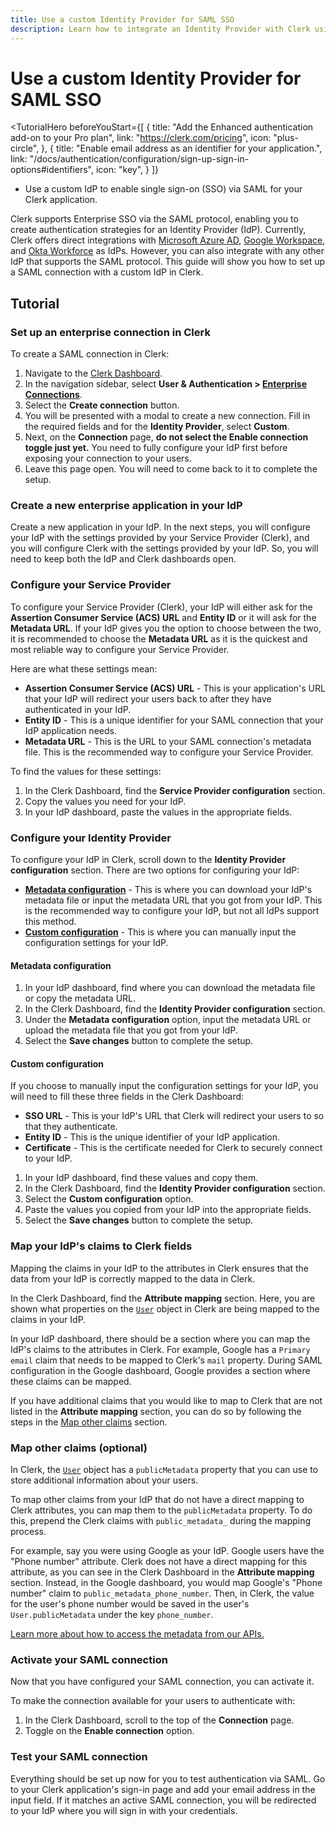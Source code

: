 ```yaml
---
title: Use a custom Identity Provider for SAML SSO
description: Learn how to integrate an Identity Provider with Clerk using SAML SSO.
---
```


# Use a custom Identity Provider for SAML SSO

<TutorialHero
  beforeYouStart={[
    {
      title: "Add the Enhanced authentication add-on to your Pro plan",
      link: "https://clerk.com/pricing",
      icon: "plus-circle",
    },
    {
      title: "Enable email address as an identifier for your application.",
      link: "/docs/authentication/configuration/sign-up-sign-in-options#identifiers",
      icon: "key",
    }
  ]}
>

- Use a custom IdP to enable single sign-on (SSO) via SAML for your Clerk application.

</TutorialHero>

Clerk supports Enterprise SSO via the SAML protocol, enabling you to create authentication strategies for an Identity Provider (IdP). Currently, Clerk offers direct integrations with [Microsoft Azure AD](/docs/authentication/saml/azure), [Google Workspace](/docs/authentication/saml/google), and [Okta Workforce](/docs/authentication/saml/okta) as IdPs. However, you can also integrate with any other IdP that supports the SAML protocol. This guide will show you how to set up a SAML connection with a custom IdP in Clerk.

## Tutorial

<Steps>

### Set up an enterprise connection in Clerk

To create a SAML connection in Clerk:

1. Navigate to the [Clerk Dashboard](https://dashboard.clerk.com).
2. In the navigation sidebar, select **User & Authentication > [Enterprise Connections](https://dashboard.clerk.com/last-active?path=user-authentication/enterprise-connections)**.
3. Select the **Create connection** button.
4. You will be presented with a modal to create a new connection. Fill in the required fields and for the **Identity Provider**, select **Custom**.
5. Next, on the **Connection** page, **do not select the Enable connection toggle just yet.** You need to fully configure your IdP first before exposing your connection to your users.
6. Leave this page open. You will need to come back to it to complete the setup.

### Create a new enterprise application in your IdP

Create a new application in your IdP. In the next steps, you will configure your IdP with the settings provided by your Service Provider (Clerk), and you will configure Clerk with the settings provided by your IdP. So, you will need to keep both the IdP and Clerk dashboards open.

### Configure your Service Provider

To configure your Service Provider (Clerk), your IdP will either ask for the **Assertion Consumer Service (ACS) URL** and **Entity ID** or it will ask for the **Metadata URL**. If your IdP gives you the option to choose between the two, it is recommended to choose the **Metadata URL** as it is the quickest and most reliable way to configure your Service Provider.

Here are what these settings mean:

- **Assertion Consumer Service (ACS) URL** - This is your application's URL that your IdP will redirect your users back to after they have authenticated in your IdP.
- **Entity ID** - This is a unique identifier for your SAML connection that your IdP application needs.
- **Metadata URL** - This is the URL to your SAML connection's metadata file. This is the recommended way to configure your Service Provider.

To find the values for these settings:

1. In the Clerk Dashboard, find the **Service Provider configuration** section.
2. Copy the values you need for your IdP.
3. In your IdP dashboard, paste the values in the appropriate fields.

### Configure your Identity Provider

To configure your IdP in Clerk, scroll down to the **Identity Provider configuration** section. There are two options for configuring your IdP:

- [**Metadata configuration**](#metadata-configuration) - This is where you can download your IdP's metadata file or input the metadata URL that you got from your IdP. This is the recommended way to configure your IdP, but not all IdPs support this method.
- [**Custom configuration**](#custom-configuration) - This is where you can manually input the configuration settings for your IdP.

#### Metadata configuration

1. In your IdP dashboard, find where you can download the metadata file or copy the metadata URL.
2. In the Clerk Dashboard, find the **Identity Provider configuration** section.
3. Under the **Metadata configuration** option, input the metadata URL or upload the metadata file that you got from your IdP.
4. Select the **Save changes** button to complete the setup.

#### Custom configuration

If you choose to manually input the configuration settings for your IdP, you will need to fill these three fields in the Clerk Dashboard:

- **SSO URL** - This is your IdP's URL that Clerk will redirect your users to so that they authenticate.
- **Entity ID** - This is the unique identifier of your IdP application.
- **Certificate** - This is the certificate needed for Clerk to securely connect to your IdP.

1. In your IdP dashboard, find these values and copy them.
2. In the Clerk Dashboard, find the **Identity Provider configuration** section.
3. Select the **Custom configuration** option.
4. Paste the values you copied from your IdP into the appropriate fields.
5. Select the **Save changes** button to complete the setup.

### Map your IdP's claims to Clerk fields

Mapping the claims in your IdP to the attributes in Clerk ensures that the data from your IdP is correctly mapped to the data in Clerk.

In the Clerk Dashboard, find the **Attribute mapping** section. Here, you are shown what properties on the [`User`](/docs/users/overview#user-object) object in Clerk are being mapped to the claims in your IdP.

In your IdP dashboard, there should be a section where you can map the IdP's claims to the attributes in Clerk. For example, Google has a `Primary email` claim that needs to be mapped to Clerk's `mail` property. During SAML configuration in the Google dashboard, Google provides a section where these claims can be mapped.

If you have additional claims that you would like to map to Clerk that are not listed in the **Attribute mapping** section, you can do so by following the steps in the [Map other claims](#map-other-claims-optional) section.

### Map other claims (optional)

In Clerk, the [`User`](/docs/users/overview#user-object) object has a `publicMetadata` property that you can use to store additional information about your users.

To map other claims from your IdP that do not have a direct mapping to Clerk attributes, you can map them to the `publicMetadata` property. To do this, prepend the Clerk claims with `public_metadata_` during the mapping process.

For example, say you were using Google as your IdP. Google users have the "Phone number" attribute. Clerk does not have a direct mapping for this attribute, as you can see in the Clerk Dashboard in the **Attribute mapping** section. Instead, in the Google dashboard, you would map Google's "Phone number" claim to `public_metadata_phone_number`. Then, in Clerk, the value for the user's phone number would be saved in the user's `User.publicMetadata` under the key `phone_number`.

[Learn more about how to access the metadata from our APIs.](/docs/users/metadata)

### Activate your SAML connection

Now that you have configured your SAML connection, you can activate it.

To make the connection available for your users to authenticate with:

1. In the Clerk Dashboard, scroll to the top of the **Connection** page.
2. Toggle on the **Enable connection** option.

### Test your SAML connection

Everything should be set up now for you to test authentication via SAML. Go to your Clerk application's sign-in page and add your email address in the input field. If it matches an active SAML connection, you will be redirected to your IdP where you will sign in with your credentials.

</Steps>
